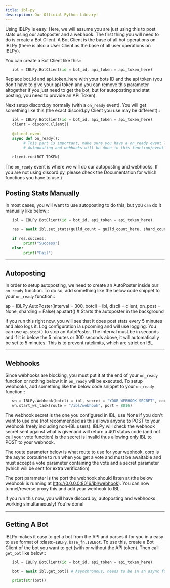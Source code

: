 ---
title: ibl-py
description: Our Official Python Library!
---

Using IBLPy is easy. Here, we will assume you are just using this to post stats using our autoposter and a webhook. The first thing you will need to do is create a Bot Client. A Bot Client is the base of all bot operations on IBLPy (there is also a User Client as the base of all user operations on IBLPy). 

You can create a Bot Client like this::

```python
   ibl = IBLPy.BotClient(id = bot_id, api_token = api_token_here)
```

Replace bot_id and api_token_here with your bots ID and the api token (you don't have to give your api token and you can remove this parameter altogether if you just need to get the bot, but for autoposting and stat posting, you need to provide an API Token)

Next setup discord.py normally (with a ``on_ready`` event). You will get something like this (the exact discord.py Client you use may be different)::

```python
   ibl = IBLPy.BotClient(id = bot_id, api_token = api_token_here)
   client = discord.Client()

   @client.event
   async def on_ready():
        # This part is important, make sure you have a on_ready event like this 
        # Autoposting and webhooks will be done in this function/event

   client.run(BOT_TOKEN)
```

The ``on_ready`` event is where we will do our autoposting and webhooks. If you are not using discord.py, please check the Documentation for which functions you have to use.)

## Posting Stats Manually

In most cases, you will want to use autoposting to do this, but you `can` do it manually like below::

```python
   ibl = IBLPy.BotClient(id = bot_id, api_token = api_token_here)

   res = await ibl.set_stats(guild_count = guild_count_here, shard_count = shard_count_here) # Asynchronous, needs to be in an async function
   
   if res.success:
        print("Success")
   else:
        print("Fail")
```

---

## Autoposting

In order to setup autoposting, we need to create an AutoPoster inside our ``on_ready`` function. To do so, add something like the below code snippet to your ``on_ready`` function::

   ap = IBLPy.AutoPoster(interval = 300, botcli = ibl, discli = client, on_post = None, sharding = False)
   ap.start() # Starts the autoposter in the background

If you run this right now, you will see that it does post stats every 5 minutes and also logs it. Log configuration ia upcoming and will use logging. You can use ``ap.stop()`` to stop an AutoPoster. The interval must be in seconds and if it is below the 5 minutes or 300 seconds above, it will automatically be set to 5 minutes. This is to prevent ratelimits, which are strict on IBL

---

## Webhooks

Since webhooks are blocking, you must put it at the end of your ``on_ready`` function or nothing below it in ``on_ready`` will be executed. To setup webhooks, add something like the below code snippet to your ``on_ready`` function::

```python
   wh = IBLPy.Webhook(botcli = ibl, secret = "YOUR WEBHOOK SECRET", coro = get_vote)
   wh.start_ws_task(route = "/ibl/webhook", port = 8016)
```

The webhook secret is the one you configured in IBL, use None if you don't want to use one (not recommended as this allows anyone to POST to your webhook freely including non-IBL users). IBLPy will check the webhook secret sent against what is givenand will return a 401 status code (and not call your vote function) is the secret is invalid thus allowing only IBL to POST to your webhook. 

The route parameter below is what route to use for your webhook, coro is the async coroutine to run when you get a vote and must be awaitable and must accept a vote parameter containing the vote and a secret parameter (which will be sent for extra verification)

The port parameter is the port the webhook should listen at (the below webhook is running at http://0.0.0.0:8016/ibl/webhook). You can now tunnel/reverse proxy this and add your webhook to IBL.

If you run this now, you will have discord.py, autoposting and webhooks working simultaneously! You're done!

---

## Getting A Bot

IBLPy makes it easy to get a bot from the API and parses it for you in a easy to use format of :class:`~IBLPy.base_fn.IBLBot`. To use this, create a Bot Client of the bot you want to get (with or without the API token). Then call ``get_bot`` like below::

```python
   ibl = IBLPy.BotClient(id = bot_id, api_token = api_token_here)
   
   bot = await ibl.get_bot() # Asynchronous, needs to be in an async function

   print(str(bot))
```
